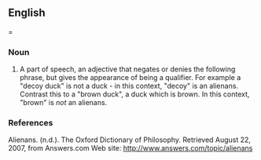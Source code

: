 ==English===

===Noun===
{{en-noun|-}}

# A part of speech, an adjective that negates or denies the following phrase, but gives the appearance of being a qualifier. For example a "decoy duck" is not a duck - in this context, "decoy" is an alienans. Contrast this to a "brown duck", a duck which is brown. In this context, "brown" is ''not'' an alienans.

===References===
Alienans. (n.d.). The Oxford Dictionary of Philosophy. Retrieved August 22, 2007, from Answers.com Web site: http://www.answers.com/topic/alienans